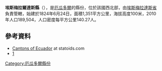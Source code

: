 {{Coord|1|3|N|79|12|W|display=title}}

'''埃斯梅拉爾達斯縣'''（{{lang-es|Cantón Esmeraldas}}），是[[厄瓜多爾|厄瓜多爾]]的縣份，位於該國西北部，由[[埃斯梅拉達斯省|埃斯梅拉達斯省]]負責管轄，始建於1824年6月24日，面積1,351平方公里，海拔高度100米，2010年人口189,504，人口密度每平方公里140.27人。

==參考資料==
*[http://www.statoids.com/yec.html Cantons of Ecuador]{{Wayback|url=http://www.statoids.com/yec.html |date=20110628180130 }} at statoids.com
*[http://www.ecuadorencifras.gob.ec/resultados/]{{Wayback|url=http://www.ecuadorencifras.gob.ec/resultados/ |date=20170724030253 }}

{{厄瓜多爾縣份}}

[[Category:厄瓜多爾縣份|Category:厄瓜多爾縣份]]


{{Ecuador-geo-stub}}